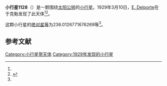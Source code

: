 {{Infobox planet
| bgcolour = #FFFFC0
| name = 1128 Astrid
| symbol = 
| image = 
| caption = 
| discovery = yes
| discovery_ref = 
| discoverer = [[E._Delporte|E. Delporte]]
| discovery_site = [[于克勒|于克勒]] 
| discovered = 1929年3月10日
| designations = yes
| mp_name = 
| named_after = 
| alt_names = 1929 EB/ 1949 QF2 / 1954 UL3 / 1964 VW / 1972 LM1 / A917 SQ / A920 JA
| mp_category = [[主带小行星|主带小行星]]
| orbit_ref = <ref name="a">[http://ssd.jpl.nasa.gov/sbdb.cgi?sstr=1128 1128 Astrid] {{Wayback|url=http://ssd.jpl.nasa.gov/sbdb.cgi?sstr=1128 |date=20190702101503 }}，小行星數據庫瀏覽器（JPL Small-Body Database Browser）－[[美国国家航空航天局|美国国家航空航天局]]喷气推进实验室</ref>
| epoch = 2456400.5 (2013年4月18日更新)
| aphelion = {{convert|2.916765884349871|AU|km|3|abbr=on|lk=out}}
| perihelion = {{convert|2.656488313321121|AU|km|3|abbr=on}}
| semimajor = {{convert|2.786627098835496|AU|km|3|abbr=on}}
| eccentricity = 0.046701184
| period = 1699.09128 [[日|日]]<br />4.65[[儒略年|儒略年]]
| avg_speed = 
| inclination = 1.014811443932659
| asc_node = 59.41077317397834
| mean_anomaly = 
| arg_peri = 236.0126771676269
| satellites = 
| physical_characteristics = yes
| dimensions = 
| mass = 
| density = 
| surface_grav = 
| escape_velocity = 
| sidereal_day = 
| axial_tilt = 
| pole_ecliptic_lat = 
| pole_ecliptic_lon = 
| albedo = 
| temperatures= 
| temp_name1 = 
| mean_temp_1 = 
| max_temp_1 = 
| temp_name2 = 
| max_temp_2 = 
| spectral_type = 
| abs_magnitude = 236.0126771676269
}}

'''小行星1128'''（{{lang-en|1128 Astrid}}）是一颗围绕[[太阳|太阳]][[公转|公转]]的[[小行星|小行星]]。1929年3月10日，[[E._Delporte|E. Delporte]]在于克勒发现了此天体<ref name="a" /><ref>{{cite news|title=小行星列表|url=http://cfa-www.harvard.edu/iau/lists/NumberedMPs.txt|accessdate=2013-07-08|newspaper=哈佛大学|archive-date=2008-05-17|archive-url=https://web.archive.org/web/20080517010638/http://cfa-www.harvard.edu/iau/lists/NumberedMPs.txt|dead-url=no}}</ref>。

这颗小行星的[[绝对星等|绝对星等]]为236.0126771676269等<ref name="a" />。

==参考文献==
{{reflist}}
{{Minor Planet Number|[[小行星1127|小行星1127]]|[[小行星1129|小行星1129]]}}

{{小天体}}

[[Category:小行星带天体|Category:小行星带天体]]
[[Category:1929年发现的小行星|Category:1929年发现的小行星]]

{{asteroid-stub}}